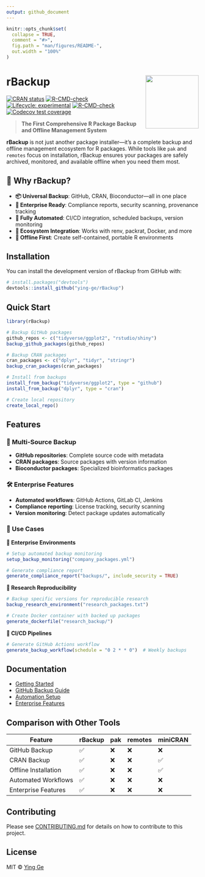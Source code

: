```yaml
---
output: github_document
---
```


<!-- README.md is generated from README.Rmd. Please edit that file -->

```r
knitr::opts_chunk$set(
  collapse = TRUE,
  comment = "#>",
  fig.path = "man/figures/README-",
  out.width = "100%"
)
```

# rBackup <img src="man/figures/logo.png" align="right" height="139" />

<!-- badges: start -->
[![CRAN status](https://www.r-pkg.org/badges/version/rBackup)](https://CRAN.R-project.org/package=rBackup)
[![R-CMD-check](https://github.com/ying-ge/rBackup/workflows/R-CMD-check/badge.svg)](https://github.com/ying-ge/rBackup/actions)
[![Lifecycle: experimental](https://img.shields.io/badge/lifecycle-experimental-orange.svg)](https://lifecycle.r-lib.org/articles/stages.html#experimental)
[![R-CMD-check](https://github.com/ying-ge/rBackup/actions/workflows/R-CMD-check.yaml/badge.svg)](https://github.com/ying-ge/rBackup/actions/workflows/R-CMD-check.yaml)
[![Codecov test coverage](https://codecov.io/gh/ying-ge/rBackup/graph/badge.svg)](https://app.codecov.io/gh/ying-ge/rBackup)
<!-- badges: end -->

> **The First Comprehensive R Package Backup and Offline Management System**

**rBackup** is not just another package installer—it's a complete backup and offline management ecosystem for R packages. While tools like `pak` and `remotes` focus on installation, rBackup ensures your packages are safely archived, monitored, and available offline when you need them most.

## 🚀 Why rBackup?

- **📦 Universal Backup**: GitHub, CRAN, Bioconductor—all in one place
- **🏢 Enterprise Ready**: Compliance reports, security scanning, provenance tracking  
- **🤖 Fully Automated**: CI/CD integration, scheduled backups, version monitoring
- **🔌 Ecosystem Integration**: Works with renv, packrat, Docker, and more
- **💾 Offline First**: Create self-contained, portable R environments

## Installation

You can install the development version of rBackup from GitHub with:

```r
# install.packages("devtools")
devtools::install_github("ying-ge/rBackup")
```

## Quick Start

```r
library(rBackup)

# Backup GitHub packages
github_repos <- c("tidyverse/ggplot2", "rstudio/shiny")
backup_github_packages(github_repos)

# Backup CRAN packages
cran_packages <- c("dplyr", "tidyr", "stringr")
backup_cran_packages(cran_packages)

# Install from backups
install_from_backup("tidyverse/ggplot2", type = "github")
install_from_backup("dplyr", type = "cran")

# Create local repository
create_local_repo()
```

## Features

### 📁 Multi-Source Backup
- **GitHub repositories**: Complete source code with metadata
- **CRAN packages**: Source packages with version information  
- **Bioconductor packages**: Specialized bioinformatics packages

### 🛠️ Enterprise Features
- **Automated workflows**: GitHub Actions, GitLab CI, Jenkins
- **Compliance reporting**: License tracking, security scanning
- **Version monitoring**: Detect package updates automatically

### 💼 Use Cases

**🏢 Enterprise Environments**
```r
# Setup automated backup monitoring
setup_backup_monitoring("company_packages.yml")

# Generate compliance report
generate_compliance_report("backups/", include_security = TRUE)
```

**🔬 Research Reproducibility**
```r
# Backup specific versions for reproducible research
backup_research_environment("research_packages.txt")

# Create Docker container with backed up packages
generate_dockerfile("research_backup/")
```

**🚀 CI/CD Pipelines**
```r
# Generate GitHub Actions workflow
generate_backup_workflow(schedule = "0 2 * * 0")  # Weekly backups
```

## Documentation

- [Getting Started](https://ying-ge.github.io/rBackup/articles/getting-started.html)
- [GitHub Backup Guide](https://ying-ge.github.io/rBackup/articles/github-backup.html)
- [Automation Setup](https://ying-ge.github.io/rBackup/articles/automation.html)
- [Enterprise Features](https://ying-ge.github.io/rBackup/articles/enterprise.html)

## Comparison with Other Tools

| Feature | rBackup | pak | remotes | miniCRAN |
|---------|---------|-----|---------|----------|
| GitHub Backup | ✅ | ❌ | ❌ | ❌ |
| CRAN Backup | ✅ | ❌ | ❌ | ✅ |
| Offline Installation | ✅ | ❌ | ❌ | ✅ |
| Automated Workflows | ✅ | ❌ | ❌ | ❌ |
| Enterprise Features | ✅ | ❌ | ❌ | ❌ |

## Contributing

Please see [CONTRIBUTING.md](CONTRIBUTING.md) for details on how to contribute to this project.

## License

MIT © [Ying Ge](LICENSE.md)
